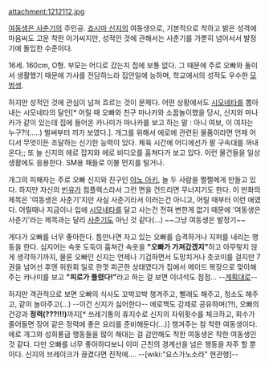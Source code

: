 attachment:1212112.jpg

[[여동생은 사춘기]]의 주인공. [[죠시마 신지]]의 여동생으로, 기본적으로 착하고 밝은 성격에 마음씨도 고운 착한 아가씨지만, 성적인 것에 관해서는 사춘기를 가뿐히 넘어서서 발정기에 돌입한 수준이다.

16세. 160cm, O형. 부모는 어디로 갔는지 집에 보통 없다. 그 때문에 주로 오빠와 둘이서 생활했기 때문에 가사를 전담하느라 집안일에 능하며, 학교에서의 성적도 우수한 [[모범생]].

하지만 성적인 것에 관심이 넘쳐 흐르는 것이 문제다. 어떤 상황에서도 [[시모네타]]를 뽑아내는 시모네타의 달인[* 어릴 때 오빠와 친구 마나카와 소꿉놀이했을 당시, 신지와 마나카가 같이 있는데 집에 들어온 카나미가 마나카를 보고 하는 말 : 아니 여보, 이 여자는 누구?!(.....) 벌써부터 끼가 보였다.]. 개그를 위해서 에로에 관련된 물품이라면 언제 어디서 무엇이든 조달하는 신기한 능력이 있다. 체육 시간에 어디에선가 팔 구속대를 꺼내온다;; 또 늘 신지의 에로 잡지와 에로 비디오를 훔쳐다가 보고 있다. 이런 물건들을 일상 생활에도 응용한다. SM용 패들로 이불 먼지를 털거나.

개그의 피해자는 주로 오빠 신지와 친구인 [[야노 아키]], 늘 두 사람을 쩔쩔메게 만들고 있다. 하지만 자신의 [[빈유]]가 컴플렉스라서 그런 면을 건드리면 무너지기도 한다. 이 만화의 제목은 '여동생은 사춘기'지만 사실 사춘기라서 이러는건 아니고, 어릴 때부터 이런 애였다. 어릴때나 지금이나 입에 [[시모네타]]를 달고 사는건 전혀 변한게 없기 때문에 '여동생은 사춘기'라는 제목과는 달리 [[사춘기]]도 아닌 것 같다(…) ~~그냥 여동생은 발정기~~ 

게다가 오빠를 너무 좋아한다. 틈만나면 자고 있는 오빠를 습격하거나 지퍼를 내리는 행동을 한다. 심지어는 속옷 도둑이 훔쳐간 속옷을 '''"오빠가 가져갔겠지"'''하고 아무렇지 않게 생각하기까지, 물론 오빠인 신지는 언제나 기겁하면서 도망치거나 츳코미를 걸지만 7권을 넘어선 후엔 위원회 일로 한껏 피곤한 상태였다가 집에서 메이드 복장으로 맞이해주는 카나미를 보고 '''"피로가 풀렸다!"'''라고 하는 걸 보면 이녀석도 점점… --[[계획대로]]--   

하지만 객관적으로 보면 오빠의 식사도 꼬박꼬박 챙겨주고, 빨래도 해주고, 청소도 해주고, 같이 놀아주고(…) --이건 신지가 싫어한다-- 에로책도 강제로 공유하며(?!), 오빠의 건강과 '''정력(???!!!)'''까지[* 쓰레기통의 휴지수로 신지의 자위횟수를 체크하고, 회수가 줄어들면 장어 같은 정력에 좋은 요리를 준비해둔다(…)] 챙겨주는 참 착한 여동생이다. 에로 개그와 성희롱급 행동들을 많이 해대는 걸 감안해도 착한 여동생은 착한 여동생인 것 같다. 다만 오빠를 너무 좋아하다보니 이미 근친의 경계선을 넘은 행동을 자주 할 뿐이다. 신지의 브레이크가 끊겼다면 진작에…. --[wiki:"요스가노소라" 현관행]--
